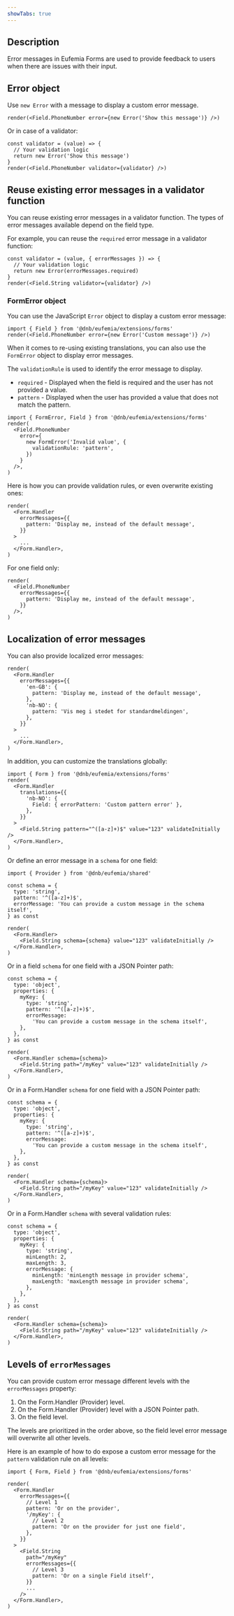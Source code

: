 ```yaml
---
showTabs: true
---
```


## Description

Error messages in Eufemia Forms are used to provide feedback to users when there are issues with their input.

## Error object

Use `new Error` with a message to display a custom error message.

```tsx
render(<Field.PhoneNumber error={new Error('Show this message')} />)
```

Or in case of a validator:

```tsx
const validator = (value) => {
  // Your validation logic
  return new Error('Show this message')
}
render(<Field.PhoneNumber validator={validator} />)
```

## Reuse existing error messages in a validator function

You can reuse existing error messages in a validator function. The types of error messages available depend on the field type.

For example, you can reuse the `required` error message in a validator function:

```tsx
const validator = (value, { errorMessages }) => {
  // Your validation logic
  return new Error(errorMessages.required)
}
render(<Field.String validator={validator} />)
```

### FormError object

You can use the JavaScript `Error` object to display a custom error message:

```tsx
import { Field } from '@dnb/eufemia/extensions/forms'
render(<Field.PhoneNumber error={new Error('Custom message')} />)
```

When it comes to re-using existing translations, you can also use the `FormError` object to display error messages.

The `validationRule` is used to identify the error message to display.

- `required` - Displayed when the field is required and the user has not provided a value.
- `pattern` - Displayed when the user has provided a value that does not match the pattern.

```tsx
import { FormError, Field } from '@dnb/eufemia/extensions/forms'
render(
  <Field.PhoneNumber
    error={
      new FormError('Invalid value', {
        validationRule: 'pattern',
      })
    }
  />,
)
```

Here is how you can provide validation rules, or even overwrite existing ones:

```tsx
render(
  <Form.Handler
    errorMessages={{
      pattern: 'Display me, instead of the default message',
    }}
  >
    ...
  </Form.Handler>,
)
```

For one field only:

```tsx
render(
  <Field.PhoneNumber
    errorMessages={{
      pattern: 'Display me, instead of the default message',
    }}
  />,
)
```

## Localization of error messages

You can also provide localized error messages:

```tsx
render(
  <Form.Handler
    errorMessages={{
      'en-GB': {
        pattern: 'Display me, instead of the default message',
      },
      'nb-NO': {
        pattern: 'Vis meg i stedet for standardmeldingen',
      },
    }}
  >
    ...
  </Form.Handler>,
)
```

In addition, you can customize the translations globally:

```tsx
import { Form } from '@dnb/eufemia/extensions/forms'
render(
  <Form.Handler
    translations={{
      'nb-NO': {
        Field: { errorPattern: 'Custom pattern error' },
      },
    }}
  >
    <Field.String pattern="^([a-z]+)$" value="123" validateInitially />
  </Form.Handler>,
)
```

Or define an error message in a `schema` for one field:

```tsx
import { Provider } from '@dnb/eufemia/shared'

const schema = {
  type: 'string',
  pattern: '^([a-z]+)$',
  errorMessage: 'You can provide a custom message in the schema itself',
} as const

render(
  <Form.Handler>
    <Field.String schema={schema} value="123" validateInitially />
  </Form.Handler>,
)
```

Or in a field `schema` for one field with a JSON Pointer path:

```tsx
const schema = {
  type: 'object',
  properties: {
    myKey: {
      type: 'string',
      pattern: '^([a-z]+)$',
      errorMessage:
        'You can provide a custom message in the schema itself',
    },
  },
} as const

render(
  <Form.Handler schema={schema}>
    <Field.String path="/myKey" value="123" validateInitially />
  </Form.Handler>,
)
```

Or in a Form.Handler `schema` for one field with a JSON Pointer path:

```tsx
const schema = {
  type: 'object',
  properties: {
    myKey: {
      type: 'string',
      pattern: '^([a-z]+)$',
      errorMessage:
        'You can provide a custom message in the schema itself',
    },
  },
} as const

render(
  <Form.Handler schema={schema}>
    <Field.String path="/myKey" value="123" validateInitially />
  </Form.Handler>,
)
```

Or in a Form.Handler `schema` with several validation rules:

```tsx
const schema = {
  type: 'object',
  properties: {
    myKey: {
      type: 'string',
      minLength: 2,
      maxLength: 3,
      errorMessage: {
        minLength: 'minLength message in provider schema',
        maxLength: 'maxLength message in provider schema',
      },
    },
  },
} as const

render(
  <Form.Handler schema={schema}>
    <Field.String path="/myKey" value="123" validateInitially />
  </Form.Handler>,
)
```

## Levels of `errorMessages`

You can provide custom error message different levels with the `errorMessages` property:

1. On the Form.Handler (Provider) level.
2. On the Form.Handler (Provider) level with a JSON Pointer path.
3. On the field level.

The levels are prioritized in the order above, so the field level error message will overwrite all other levels.

Here is an example of how to do expose a custom error message for the `pattern` validation rule on all levels:

```tsx
import { Form, Field } from '@dnb/eufemia/extensions/forms'

render(
  <Form.Handler
    errorMessages={{
      // Level 1
      pattern: 'Or on the provider',
      '/myKey': {
        // Level 2
        pattern: 'Or on the provider for just one field',
      },
    }}
  >
    <Field.String
      path="/myKey"
      errorMessages={{
        // Level 3
        pattern: 'Or on a single Field itself',
      }}
      ...
    />
  </Form.Handler>,
)
```

